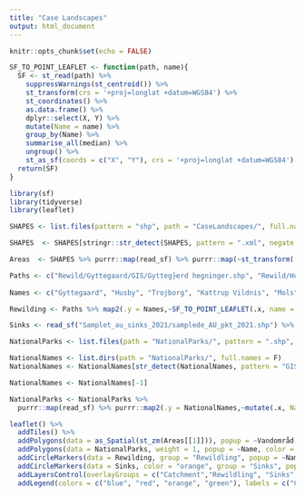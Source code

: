 ```yaml
---
title: "Case Landscapes"
output: html_document
---
```


```r
knitr::opts_chunk$set(echo = FALSE)

SF_TO_POINT_LEAFLET <- function(path, name){
  SF <- st_read(path) %>% 
    suppressWarnings(st_centroid()) %>% 
    st_transform(crs = '+proj=longlat +datum=WGS84') %>% 
    st_coordinates() %>% 
    as.data.frame() %>% 
    dplyr::select(X, Y) %>% 
    mutate(Name = name) %>% 
    group_by(Name) %>% 
    summarise_all(median) %>% 
    ungroup() %>% 
    st_as_sf(coords = c("X", "Y"), crs = '+proj=longlat +datum=WGS84')
  return(SF)
}

library(sf)
library(tidyverse)
library(leaflet)

SHAPES <- list.files(pattern = "shp", path = "CaseLandscapes/", full.names = T)

SHAPES  <- SHAPES[stringr::str_detect(SHAPES, pattern = ".xml", negate = T)]

Areas  <- SHAPES %>% purrr::map(read_sf) %>% purrr::map(~st_transform(.x ,crs = '+proj=longlat +datum=WGS84')) 

Paths <- c("Rewild/Gyttegaard/GIS/Gytteg├еrd hegninger.shp", "Rewild/Husby/Husby_ProjectArea.shp", "Rewild/Husby/Trojborg_ProjectArea.shp", "Rewild/KattrupVildnis/Kattrup_Vildnis_graense_jan2022.shp","Rewild/Mols/MolsRewildingArea_polygon2.shp","Rewild/RyeNoskov/RyeNorskov_Exp_Centroids.shp")
  
Names <- c("Gyttegaard", "Husby", "Trojborg", "Kattrup Vildnis", "Mols", "RyeNorskov")

Rewilding <- Paths %>% map2(.y = Names,~SF_TO_POINT_LEAFLET(.x, name = .y)) %>% purrr::reduce(bind_rows)

Sinks <- read_sf("Samplet_au_sinks_2021/samplede_AU_pkt_2021.shp") %>% st_transform(crs = '+proj=longlat +datum=WGS84')
```


```r

NationalParks <- list.files(path = "NationalParks/", pattern = ".shp", recursive = T, full.names = T)

NationalNames <- list.dirs(path = "NationalParks/", full.names = F)
NationalNames <- NationalNames[str_detect(NationalNames, pattern = "GIS", negate = T)]

NationalNames <- NationalNames[-1]

NationalParks <- NationalParks %>% 
  purrr::map(read_sf) %>% purrr::map2(.y = NationalNames,~mutate(.x, Name = .y)) %>% purrr::reduce(bind_rows) %>% st_transform(crs = '+proj=longlat +datum=WGS84')
```


```r
leaflet() %>% 
  addTiles() %>% 
  addPolygons(data = as_Spatial(st_zm(Areas[[1]])), popup = ~Vandområd, group = "Catchment", weight = 1, color = "blue") %>%
  addPolygons(data = NationalParks, weight = 1, popup = ~Name, color = "green", group = "National Parks") %>% 
  addCircleMarkers(data = Rewilding, group = "Rewildling", popup = ~Name, color = "red") %>% 
  addCircleMarkers(data = Sinks, color = "orange", group = "Sinks", popup = ~Dato) %>% 
  addLayersControl(overlayGroups = c("Catchment","Rewildling", "Sinks", "National Parks")) %>% 
  addLegend(colors = c("blue", "red", "orange", "green"), labels = c("Catchment","Rewildling", "Sinks", "National Parks"))
```
